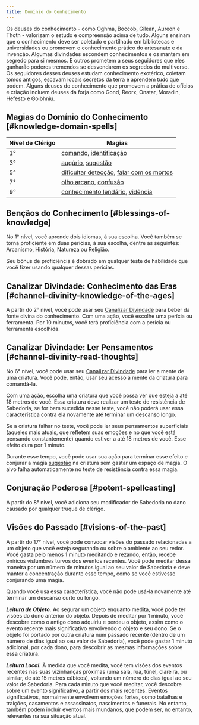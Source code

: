 ```yaml
---
title: Domínio do Conhecimento
---
```


Os deuses do conhecimento - como Oghma, Boccob, Gilean, Aureon e Thoth - valorizam o estudo e compreensão acima de tudo. Alguns ensinam que o conhecimento deve ser coletado e partilhado em bibliotecas e universidades ou promovem o conhecimento prático do artesanato e da invenção. Algumas divindades escondem conhecimentos e os mantem em segredo para si mesmos. E outros prometem a seus seguidores que eles ganharão poderes tremendos se desvendarem os segredos do multiverso. Os seguidores desses deuses estudam conhecimento exotérico, coletam tomos antigos, escavam locais secretos da terra e aprendem tudo que podem. Alguns deuses do conhecimento que promovem a prática de ofícios e criação incluem deuses da forja como Gond, Reorx, Onatar, Moradin, Hefesto e Goibhniu.

## Magias do Domínio do Conhecimento [#knowledge-domain-spells]

| Nível de Clérigo | Magias                                                                                                                                           |
| ---------------- | ------------------------------------------------------------------------------------------------------------------------------------------------ |
| 1°               | [comando](/kompendium/dnd5/spells?name=comando), [identificação](/kompendium/dnd5/spells?name=identificação)                                     |
| 3°               | [augúrio](/kompendium/dnd5/spells?name=augúrio), [sugestão](/kompendium/dnd5/spells?name=sugestão)                                               |
| 5°               | [dificultar detecção](/kompendium/dnd5/spells?name=dificultar+detecção), [falar com os mortos](/kompendium/dnd5/spells?name=falar+com+os+mortos) |
| 7°               | [olho arcano](/kompendium/dnd5/spells?name=olho+arcano), [confusão](/kompendium/dnd5/spells?name=confusão)                                       |
| 9°               | [conhecimento lendário](/kompendium/dnd5/spells?name=conhecimento+lendário), [vidência](/kompendium/dnd5/spells?name=vidência)                   |

## Bençãos do Conhecimento [#blessings-of-knowledge]

No 1° nível, você aprende dois idiomas, à sua escolha. Você também se torna proficiente em duas perícias, à sua escolha, dentre as seguintes: Arcanismo, História, Natureza ou Religião.

Seu bônus de proficiência é dobrado em qualquer teste de habilidade que você fizer usando qualquer dessas perícias.

## Canalizar Divindade: Conhecimento das Eras [#channel-divinity-knowledge-of-the-ages]

A partir do 2° nível, você pode usar seu [Canalizar Divindade](/kompendium/dnd5/classes/cleric#channel-divinity) para beber da fonte divina do conhecimento. Com uma ação, você escolhe uma perícia ou ferramenta. Por 10 minutos, você terá proficiência com a perícia ou ferramenta escolhida.

## Canalizar Divindade: Ler Pensamentos [#channel-divinity-read-thoughts]

No 6° nível, você pode usar seu [Canalizar Divindade](/kompendium/dnd5/classes/cleric#channel-divinity) para ler a mente de uma criatura. Você pode, então, usar seu acesso a mente da criatura para comandá-la.

Com uma ação, escolha uma criatura que você possa ver que esteja a até 18 metros de você. Essa criatura deve realizar um teste de resistência de Sabedoria, se for bem sucedida nesse teste, você não poderá usar essa característica contra ela novamente até terminar um descanso longo.

Se a criatura falhar no teste, você pode ler seus pensamentos superficiais (aqueles mais atuais, que refletem suas emoções e no que você está pensando constantemente) quando estiver a até 18 metros de você. Esse efeito dura por 1 minuto.

Durante esse tempo, você pode usar sua ação para terminar esse efeito e conjurar a magia [sugestão](/kompendium/dnd5/spells?name=sugestão) na criatura sem gastar um espaço de magia. O alvo falha automaticamente no teste de resistência contra essa magia.

## Conjuração Poderosa [#potent-spellcasting]

A partir do 8° nível, você adiciona seu modificador de Sabedoria no dano causado por qualquer truque de clérigo.

## Visões do Passado [#visions-of-the-past]

A partir do 17° nível, você pode convocar visões do passado relacionadas a um objeto que você esteja segurando ou sobre o ambiente ao seu redor. Você gasta pelo menos 1 minuto meditando e rezando, então, recebe oníricos vislumbres turvos dos eventos recentes. Você pode meditar dessa maneira por um número de minutos igual ao seu valor de Sabedoria e deve manter a concentração durante esse tempo, como se você estivesse conjurando uma magia.

Quando você usa essa característica, você não pode usá-la novamente até terminar um descanso curto ou longo.

**_Leitura de Objeto._** Ao segurar um objeto enquanto medita, você pode ter visões do dono anterior do objeto. Depois de meditar por 1 minuto, você descobre como o antigo dono adquiriu e perdeu o objeto, assim como o evento recente mais significativo envolvendo o objeto e seu dono. Se o objeto foi portado por outra criatura num passado recente (dentro de um número de dias igual ao seu valor de Sabedoria), você pode gastar 1 minuto adicional, por cada dono, para descobrir as mesmas informações sobre essa criatura.

**_Leitura Local._** À medida que você medita, você tem visões dos eventos recentes nas suas vizinhanças próximas (uma sala, rua, túnel, clareira, ou similar, de até 15 metros cúbicos), voltando um número de dias igual ao seu valor de Sabedoria. Para cada minuto que você meditar, você descobre sobre um evento significativo, a partir dos mais recentes. Eventos significativos, normalmente envolvem emoções fortes, como batalhas e traições, casamentos e assassinatos, nascimentos e funerais. No entanto, também podem incluir eventos mais mundanos, que podem ser, no entanto, relevantes na sua situação atual.
